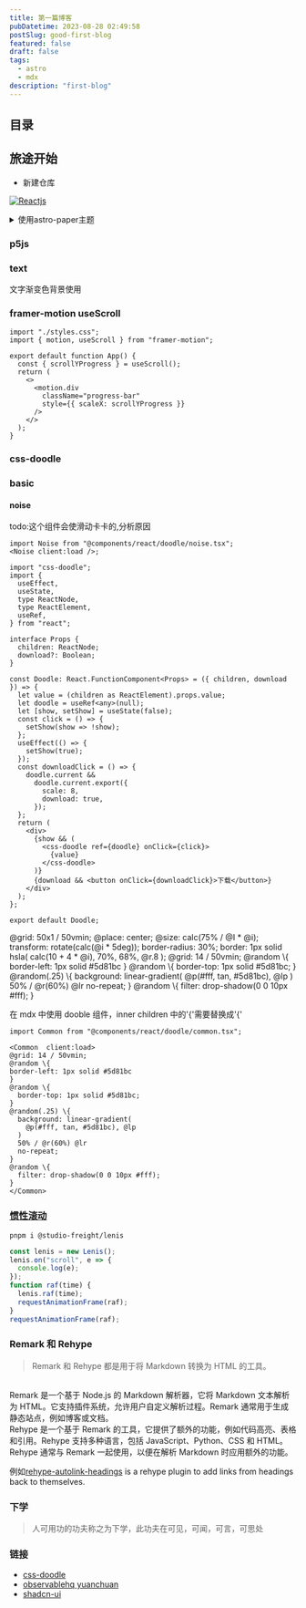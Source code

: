 ```yaml
---
title: 第一篇博客
pubDatetime: 2023-08-28 02:49:58
postSlug: good-first-blog
featured: false
draft: false
tags:
  - astro
  - mdx
description: "first-blog"
---
```


## 目录

## 旅途开始

- 新建仓库

[![Reactjs](https://github-readme-stats.vercel.app/api/pin/?username=ajn404&repo=notes_astro3&show_owner=true)](https://github.com/ajn404/notes_astro3)

<details>
<summary>使用astro-paper主题</summary>

```shell
# npm 6.x
npm create astro@latest --template satnaing/astro-paper
# npm 7+, extra double-dash is needed:
npm create astro@latest -- --template satnaing/astro-paper
# yarn
yarn create astro --template satnaing/astro-paper
```

</details>

### p5js


<Basic client:load></Basic>

### text


<Text client:load>文字渐变色背景使用</Text>

### framer-motion useScroll

```tsx
import "./styles.css";
import { motion, useScroll } from "framer-motion";

export default function App() {
  const { scrollYProgress } = useScroll();
  return (
    <>
      <motion.div
        className="progress-bar"
        style={{ scaleX: scrollYProgress }}
      />
    </>
  );
}
```

### css-doodle

### basic


<Doodle client:only="react" />

#### noise

todo:这个组件会使滑动卡卡的,分析原因

```tsx
import Noise from "@components/react/doodle/noise.tsx";
<Noise client:load />;
```

```tsx
import "css-doodle";
import {
  useEffect,
  useState,
  type ReactNode,
  type ReactElement,
  useRef,
} from "react";

interface Props {
  children: ReactNode;
  download?: Boolean;
}

const Doodle: React.FunctionComponent<Props> = ({ children, download }) => {
  let value = (children as ReactElement).props.value;
  let doodle = useRef<any>(null);
  let [show, setShow] = useState(false);
  const click = () => {
    setShow(show => !show);
  };
  useEffect(() => {
    setShow(true);
  });
  const downloadClick = () => {
    doodle.current &&
      doodle.current.export({
        scale: 8,
        download: true,
      });
  };
  return (
    <div>
      {show && (
        <css-doodle ref={doodle} onClick={click}>
          {value}
        </css-doodle>
      )}
      {download && <button onClick={downloadClick}>下载</button>}
    </div>
  );
};

export default Doodle;
```


<Common client:load>
  @grid: 50x1 / 50vmin; @place: center; @size: calc(75% / @I * @i); transform:
  rotate(calc(@i * 5deg)); border-radius: 30%; border: 1px solid hsla( calc(10 +
  4 * @i), 70%, 68%, @r.8 );
</Common>

<Common  client:load download={true}>
@grid: 14 / 50vmin;
@random \{
border-left: 1px solid #5d81bc
}
@random \{
  border-top: 1px solid #5d81bc;
}
@random(.25) \{
  background: linear-gradient(
    @p(#fff, tan, #5d81bc), @lp
  )
  50% / @r(60%) @lr
  no-repeat;
}
@random \{
  filter: drop-shadow(0 0 10px #fff);
}
</Common>

在 mdx 中使用 dooble 组件，inner children 中的'\{'需要替换成'\{'

```mdx
import Common from "@components/react/doodle/common.tsx";

<Common  client:load>
@grid: 14 / 50vmin;
@random \{
border-left: 1px solid #5d81bc
}
@random \{
  border-top: 1px solid #5d81bc;
}
@random(.25) \{
  background: linear-gradient(
    @p(#fff, tan, #5d81bc), @lp
  )
  50% / @r(60%) @lr
  no-repeat;
}
@random \{
  filter: drop-shadow(0 0 10px #fff);
}
</Common>
```

### [惯性滚动](https://www.npmjs.com/package/@studio-freight/lenis)

```shell
pnpm i @studio-freight/lenis
```

```ts
const lenis = new Lenis();
lenis.on("scroll", e => {
  console.log(e);
});
function raf(time) {
  lenis.raf(time);
  requestAnimationFrame(raf);
}
requestAnimationFrame(raf);
```

### Remark 和 Rehype

> Remark 和 Rehype 都是用于将 Markdown 转换为 HTML 的工具。

<br />
Remark 是一个基于 Node.js 的 Markdown 解析器，它将 Markdown 文本解析为
HTML。它支持插件系统，允许用户自定义解析过程。Remark
通常用于生成静态站点，例如博客或文档。
<br />
Rehype 是一个基于 Remark
的工具，它提供了额外的功能，例如代码高亮、表格和引用。Rehype 支持多种语言，包括
JavaScript、Python、CSS 和 HTML。Rehype 通常与 Remark 一起使用，以便在解析
Markdown 时应用额外的功能。

例如[rehype-autolink-headings](https://github.com/rehypejs/rehype-autolink-headings) is a rehype plugin to add links from headings back to themselves.

### 下学

> 人可用功的功夫称之为下学，此功夫在可见，可闻，可言，可思处

### 链接

- [css-doodle](https://css-doodle.com/)
- [observablehq yuanchuan](https://observablehq.com/@yuanchuan)
- [shadcn-ui](https://github.com/shadcn-ui/ui)
